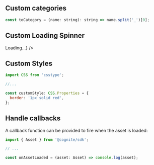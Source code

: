 
<Meta title="Assets|AssetDetailsPanel/Example" decorators={decorators} />

## Custom categories


```jsx
const toCategory = (name: string): string => name.split('_')[0];
```

<Preview>
  <Story name="Custom categories">
        <AssetDetailsPanel
      assetId={4650652196144007}
      toCategory={toCategory}
      categoryPriorityList={['SOURCE']}
    />
  </Story>
</Preview>

## Custom Loading Spinner

<Preview>
  <Story name="Custom Loading Spinner ">
    <AssetDetailsPanel
      assetId={4650652196144007}
      customSpinner={<div>Loading...</div>}
    />
  </Story>
</Preview>

## Custom Styles

```jsx
import CSS from 'csstype';

//...

const customStyle: CSS.Properties = {
  border: '1px solid red',
};
```

<Preview>
  <Story name="Custom Styles">  
  <AssetDetailsPanel
      assetId={4650652196144007}
      styles={customStyle}
    />
  </Story>
</Preview>

## Handle callbacks

A callback function can be provided to fire when the asset is loaded:

```jsx
import { Asset } from '@cognite/sdk';

// ...

const onAssetLoaded = (asset: Asset) => console.log(asset);
```

<Preview>
  <Story name="Load Callback">  
  <AssetDetailsPanel
      assetId={4650652196144007}
       onAssetLoaded={onAssetLoaded}
    />
  </Story>
</Preview>

